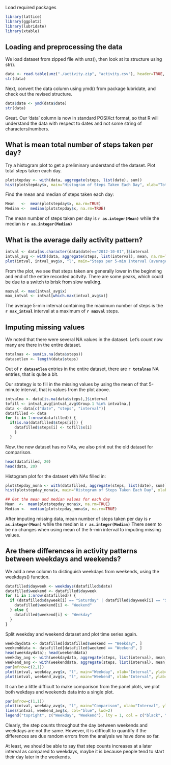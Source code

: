 Load required packages
```r
library(lattice)
library(ggplot2)
library(lubridate)
library(xtable)
```

## Loading and preprocessing the data
We load dataset from zipped file with unz(), then look at its structure using str().
```r
data <- read.table(unz("./activity.zip", "activity.csv"), header=TRUE, sep=",", na.strings="NA")
str(data)
```

Next, convert the data column using ymd() from package lubridate, and check out the revised structure.
```r
data$date <- ymd(data$date)
str(data)
```

Great. Our 'data' column is now in standard POSIXct format, so that R will understand the data with respect to dates and not some string of characters/numbers.

## What is mean total number of steps taken per day?
Try a histogram plot to get a preliminary understand of the dataset. Plot total steps taken each day.
```r
plotstepday <- with(data, aggregate(steps, list(date), sum))
hist(plotstepday$x, main="Histogram of Steps Taken Each Day", xlab="Total Number Each Day")
```

Find the mean and median of steps taken each day:
```r
Mean   <-  mean(plotstepday$x, na.rm=TRUE)
Median <-  median(plotstepday$x, na.rm=TRUE)
```

The mean number of steps taken per day is **`r as.integer(Mean)`** while the median is **`r as.integer(Median)`**

## What is the average daily activity pattern?
```r
intval <- data[as.character(data$date)=="2012-10-01",]$interval
intval_avg <- with(data, aggregate(steps, list(interval), mean, na.rm=TRUE))
plot(intval, intval_avg$x, "l", main="Steps per 5-min Interval (averaged across all days)", xlab="Interval", ylab="Steps", lwd=2)
```

From the plot, we see that steps taken are generally lower in the beginning and end of the entire recorded acitvity. There are some peaks, which could be due to a switch to brisk from slow walking. 

```r
maxval <- max(intval_avg$x)
max_intval <- intval[which.max(intval_avg$x)]
```

The average 5-min interval containing the maximum number of steps is the **`r max_intval`** interval at a maximum of **`r maxval`** steps.

## Imputing missing values

We noted that there were several NA values in the dataset. Let's count now many are there in the entire dataset.
```r
totalnas <- sum(is.na(data$steps))
datasetlen <- length(data$steps)
```

Out of **`r datasetlen`** entries in the entire dataset, there are **`r totalnas`** NA entries, that is quite a bit.

Our strategy is to fill in the missing values by using the mean of that 5-minute interval, that is values from the plot above. 

```r
intvalna <- data[is.na(data$steps),]$interval
tofill <- intval_avg[intval_avg$Group.1 %in% intvalna,]
data <- data[c("date", "steps", "interval")]
datafilled <- data
for (i in 1:nrow(datafilled)) {
  if(is.na(datafilled$steps[i])) {
    datafilled$steps[i] <- tofill$x[i]
    }
  }
````

Now, the new dataset has no NAs, we also print out the old dataset for comparison.
```r
head(datafilled, 20)
head(data, 20)
```

Histogram plot for the dataset with NAs filled in:
```r
plotstepday_nona <- with(datafilled, aggregate(steps, list(date), sum))
hist(plotstepday_nona$x, main="Histogram of Steps Taken Each Day", xlab="Total Number Each Day")
```


```r
## Get the mean and median values for each day
Mean  <-  mean(plotstepday_nona$x, na.rm=TRUE)
Median <-  median(plotstepday_nona$x, na.rm=TRUE)
```

After imputing missing data, mean number of steps taken per day is **`r as.integer(Mean)`** while the median is **`r as.integer(Median)`** There seem to be no changes when using mean of the 5-min interval to imputing missing values.

## Are there differences in activity patterns between weekdays and weekends?
We add a new column to distinguish weekdays from weekends, using the weekdays() function.
```r
datafilled$dayweek <- weekdays(datafilled$date)
datafilled$weekend <- datafilled$dayweek
for (i in 1:nrow(datafilled)) {
  if (datafilled$dayweek[i] == "Saturday" | datafilled$dayweek[i] == "Sunday") {
    datafilled$weekend[i] <- "Weekend"
  } else {
    datafilled$weekend[i] <- "Weekday"
  }
}
```

Split weekday and weekend dataset and plot time series again.
```r
weekdaydata <- datafilled[datafilled$weekend == "Weekday", ]
weekenddata <- datafilled[datafilled$weekend == "Weekend", ]
head(weekdaydata); head(weekenddata)
weekday_avg <- with(weekdaydata, aggregate(steps, list(interval), mean, na.rm=TRUE))
weekend_avg <- with(weekenddata, aggregate(steps, list(interval), mean, na.rm=TRUE))
par(mfrow=c(2,1))
plot(intval, weekday_avg$x, "l", main="Weekday", xlab="Interval", ylab="Steps", lwd=2)
plot(intval, weekend_avg$x, "l", main="Weekend", xlab="Interval", ylab="Steps", lwd=2)
```

It can be a little difficult to make comparison from the panel plots, we plot both wekdays and weekends data into a single plot.

```r
par(mfrow=c(1,1))
plot(intval, weekday_avg$x, "l", main="Comparison", xlab="Interval", ylab="Steps", lwd=2)
lines(intval, weekend_avg$x, col="blue", lwd=2)
legend("topright", c("Weekday", "Weekend"), lty = 1, col = c("black", "blue"))
```

Clearly, the step counts throughout the day between weekends and weekdays are not the same. However, it is difficult to quantify if the differences are due random errors from the analysis we have done so far. 

At least, we should be able to say that step counts increases at a later interval as compared to weekdays, maybe it is because people tend to start their day later in the weekends.